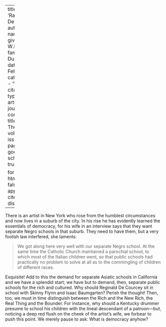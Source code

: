 
---
title: 'Rampant Democracy'
author:
  - name:
      given: W.E.B.
      family: Du Bois
date: Feb. 1911
categories: 
  - ""
citation: 
  type: article-journal
  container-title: The Crisis
  volume: 1
  issue: 4
  page: 21
google-scholar: true

format:
  html:
    toc: false
    appendix-cite-as: display
---



There is an artist in New York who rose from the humblest circumstances and now lives in a suburb of the city. In his rise he has evidently learned the essentials of democracy, for his wife in an interview says that they want separate Negro schools in that suburb. They need to have them, but a very foolish law interfered, she laments: 

> We got along here very well with our separate Negro school. At the same time the Catholic Church maintained a parochial school, to which most of the Italian children went, so that public schools had practically no problem to solve at all as to the commingling of children of different races.

Exquisite! Add to this the demand for separate Asiatic schools in California and we have a splendid start; we have but to demand, then, separate public schools for the rich and cultured. Why should Reginald De Courcey sit in school with Skinny Flynn and Isaac Baumgarten? Perish the thought! Then, too, we must in time distinguish between the Rich and the New Rich, the Real Thing and the Bounder. For instance, why should a Kentucky drummer presume to school his children with the lineal descendant of a patroon—but, noticing a deep red flush on the cheek of the artist's wife, we forbear to push this point. We merely pause to ask: What is democracy anyhow?

